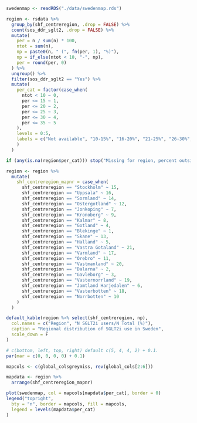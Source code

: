 
```r

swedenmap <- readRDS("./data/swedenmap.rds")

region <- rsdata %>%
  group_by(shf_centreregion, .drop = FALSE) %>%
  count(sos_ddr_sglt2, .drop = FALSE) %>%
  mutate(
    per = n / sum(n) * 100,
    ntot = sum(n),
    np = paste0(n, " (", fn(per, 1), "%)"),
    np = if_else(ntot < 10, "-", np),
    per = round(per, 0)
  ) %>%
  ungroup() %>%
  filter(sos_ddr_sglt2 == "Yes") %>%
  mutate(
    per_cat = factor(case_when(
      ntot < 10 ~ 0,
      per <= 15 ~ 1,
      per <= 20 ~ 2,
      per <= 25 ~ 3,
      per <= 30 ~ 4,
      per <= 35 ~ 5
    ),
    levels = 0:5,
    labels = c("Not available", "10-15%", "16-20%", "21-25%", "26-30%", "31-35%")
    )
  )

if (any(is.na(region$per_cat))) stop("Missing for region, percent outside range")

region <- region %>%
  mutate(
    shf_centreregion_mapnr = case_when(
      shf_centreregion == "Stockholm" ~ 15,
      shf_centreregion == "Uppsala" ~ 16,
      shf_centreregion == "Sormland" ~ 14,
      shf_centreregion == "Ostergotland" ~ 12,
      shf_centreregion == "Jonkoping" ~ 7,
      shf_centreregion == "Kronoberg" ~ 9,
      shf_centreregion == "Kalmar" ~ 8,
      shf_centreregion == "Gotland" ~ 4,
      shf_centreregion == "Blekinge" ~ 1,
      shf_centreregion == "Skane" ~ 13,
      shf_centreregion == "Halland" ~ 5,
      shf_centreregion == "Vastra Gotaland" ~ 21,
      shf_centreregion == "Varmland" ~ 17,
      shf_centreregion == "Orebro" ~ 11,
      shf_centreregion == "Vastmanland" ~ 20,
      shf_centreregion == "Dalarna" ~ 2,
      shf_centreregion == "Gavleborg" ~ 3,
      shf_centreregion == "Vasternorrland" ~ 19,
      shf_centreregion == "Jamtland Harjedalen" ~ 6,
      shf_centreregion == "Vasterbotten" ~ 18,
      shf_centreregion == "Norrbotten" ~ 10
    )
  )

default_kable(region %>% select(shf_centreregion, np),
  col.names = c("Region", "N SGLT2i users/N Total (%)"),
  caption = "Regional distribution of SGLT2i use in Sweden",
  scale_down = F
)
```

```r


# c(bottom, left, top, right) default c(5, 4, 4, 2) + 0.1.
par(mar = c(0, 0, 0, 0) + 0.1)

mapcols <- c(global_colsgreymiss, rev(global_cols[2:6]))

mapdata <- region %>%
  arrange(shf_centreregion_mapnr)

plot(swedenmap, col = mapcols[mapdata$per_cat], border = 0)
legend("topright",
  bty = "n", border = mapcols, fill = mapcols,
  legend = levels(mapdata$per_cat)
)
```
